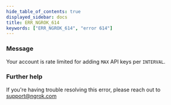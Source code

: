 ```yaml
---
hide_table_of_contents: true
displayed_sidebar: docs
title: ERR_NGROK_614
keywords: ["ERR_NGROK_614", "error 614"]
---
```


### Message

Your account is rate limited for adding `MAX` API keys per `INTERVAL`.

### Further help

If you're having trouble resolving this error, please reach out to [support@ngrok.com](mailto:support@ngrok.com?subject=Help%20with%20ERR_NGROK_614)
